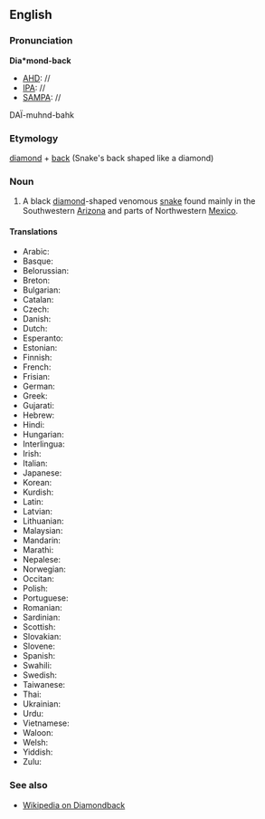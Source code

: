 ==English==

===Pronunciation===
'''Dia*mond-back'''
*[[AHD]]: //
*[[IPA]]: //
*[[SAMPA]]: //
DA&Iuml;-muhnd-bahk

===Etymology===
[[diamond]] + [[back]] (Snake's back shaped like a diamond)

===Noun===
#A black [[diamond]]-shaped venomous [[snake]] found mainly in the Southwestern [[Arizona]] and parts of Northwestern [[Mexico]].

====Translations====
*Arabic:
*Basque:
*Belorussian:
*Breton:
*Bulgarian:
*Catalan:
*Czech:
*Danish:
*Dutch:
*Esperanto:
*Estonian:
*Finnish:
*French:
*Frisian:
*German:
*Greek:
*Gujarati:
*Hebrew:
*Hindi:
*Hungarian:
*Interlingua:
*Irish:
*Italian:
*Japanese:
*Korean:
*Kurdish:
*Latin:
*Latvian:
*Lithuanian:
*Malaysian:
*Mandarin:
*Marathi:
*Nepalese:
*Norwegian:
*Occitan:
*Polish:
*Portuguese:
*Romanian:
*Sardinian:
*Scottish:
*Slovakian:
*Slovene:
*Spanish:
*Swahili:
*Swedish:
*Taiwanese:
*Thai:
*Ukrainian:
*Urdu:
*Vietnamese:
*Waloon:
*Welsh:
*Yiddish:
*Zulu:

===See also===
*[[wikipedia:en:Diamondback|Wikipedia on Diamondback]]
